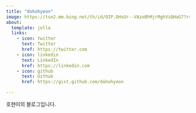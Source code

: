 ```yaml
---
title: "dohohyeon"
image: https://tse2.mm.bing.net/th/id/OIP.DHxUr--VAzoBhMjrMghViQHaG7?rs=1&pid=ImgDetMain&o=7&rm=3
about:
  template: jolla
  links:
    - icon: twitter
      text: Twitter
      href: https://twitter.com
    - icon: linkedin
      text: LinkedIn
      href: https://linkedin.com
    - icon: github
      text: Github
      href: https://gist.github.com/dohohyeon

---
```


호현이의 블로그입니다.

